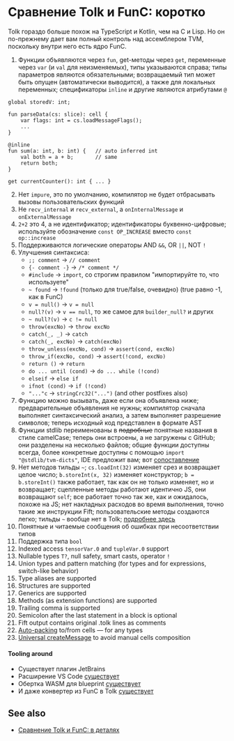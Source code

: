 
# Сравнение Tolk и FunC: коротко

Tolk гораздо больше похож на TypeScript и Kotlin, чем на C и Lisp. 
Но он по-прежнему дает вам полный контроль над ассемблером TVM, поскольку внутри него есть ядро ​​FunC.

1. Функции объявляются через `fun`, get-методы через `get`, переменные через `var` (и `val` для неизменяемых), типы указываются справа; типы параметров являются обязательными; возвращаемый тип может быть опущен (автоматически выводится), а также для локальных переменных; спецификаторы `inline` и другие являются атрибутами `@`

```tolk
global storedV: int;

fun parseData(cs: slice): cell {
    var flags: int = cs.loadMessageFlags();
    ...
}

@inline
fun sum(a: int, b: int) {   // auto inferred int
    val both = a + b;       // same
    return both;
}

get currentCounter(): int { ... }
```

2. Нет `impure`, это по умолчанию, компилятор не будет отбрасывать вызовы пользовательских функций
3. Не `recv_internal` и `recv_external`, а `onInternalMessage` и `onExternalMessage`
4. `2+2` это 4, а не идентификатор; идентификаторы буквенно-цифровые; используйте обозначение `const OP_INCREASE` вместо `const op::increase`
5. Поддерживаются логические операторы AND `&&`, OR `||`, NOT `!`
6. Улучшения синтаксиса:
   - `;; comment` → `// comment`
   - `{- comment -}` → `/* comment */`
   - `#include` → `import`, со строгим правилом "импортируйте то, что используете"
   - `~ found` → `!found` (только для true/false, очевидно) (true равно -1, как в FunC)
   - `v = null()` → `v = null`
   - `null?(v)` → `v == null`, то же самое для `builder_null?` и других
   - `~ null?(v)` → `c != null`
   - `throw(excNo)` → `throw excNo`
   - `catch(_, _)` → `catch`
   - `catch(_, excNo)` → `catch(excNo)`
   - `throw_unless(excNo, cond)` → `assert(cond, excNo)`
   - `throw_if(excNo, cond)` → `assert(!cond, excNo)`
   - `return ()` → `return`
   - `do ... until (cond)` → `do ... while (!cond)`
   - `elseif` → `else if`
   - `ifnot (cond)` → `if (!cond)`
   - `"..."c` → `stringCrc32("...")` (and other postfixes also)
7. Функцию можно вызывать, даже если она объявлена ​​ниже; предварительные объявления не нужны; компилятор сначала выполняет синтаксический анализ, а затем выполняет разрешение символов; теперь исходный код представлен в формате AST
8. Функции stdlib переименованы в ~~подробные~~ понятные названия в стиле camelCase; теперь они встроены, а не загружены с GitHub; они разделены на несколько файлов; общие функции доступны всегда, более конкретные доступны с помощью `import "@stdlib/tvm-dicts"`, IDE предложит вам; вот [сопоставление](/v3/documentation/smart-contracts/tolk/tolk-vs-func/stdlib)
9. Нет методов тильды `~`; `cs.loadInt(32)` изменяет срез и возвращает целое число; `b.storeInt(x, 32)` изменяет конструктор; `b = b.storeInt()` также работает, так как он не только изменяет, но и возвращает; сцепленные методы работают идентично JS, они возвращают `self`; все работает точно так же, как и ожидалось, похоже на JS; нет накладных расходов во время выполнения, точно такие же инструкции Fift; пользовательские методы создаются легко; тильды `~` вообще нет в Tolk; [подробнее здесь](/v3/documentation/smart-contracts/tolk/tolk-vs-func/mutability)
10. Понятные и читаемые сообщения об ошибках при несоответствии типов
11. Поддержка типа `bool`
12. Indexed access `tensorVar.0` and `tupleVar.0` support
13. Nullable types `T?`, null safety, smart casts, operator `!`
14. Union types and pattern matching (for types and for expressions, switch-like behavior)
15. Type aliases are supported
16. Structures are supported
17. Generics are supported
18. Methods (as extension functions) are supported
19. Trailing comma is supported
20. Semicolon after the last statement in a block is optional
21. Fift output contains original .tolk lines as comments
22. [Auto-packing](/v3/documentation/smart-contracts/tolk/tolk-vs-func/pack-to-from-cells) to/from cells — for any types
23. [Universal createMessage](/v3/documentation/smart-contracts/tolk/tolk-vs-func/create-message) to avoid manual cells composition

#### Tooling around

- Существует плагин JetBrains
- Расширение VS Code [существует](https://github.com/ton-blockchain/tolk-vscode)
- Обертка WASM для blueprint [существует](https://github.com/ton-blockchain/tolk-js)
- И даже конвертер из FunC в Tolk [существует](https://github.com/ton-blockchain/convert-func-to-tolk)

## See also

- [Сравнение Tolk и FunC: в деталях](/v3/documentation/smart-contracts/tolk/tolk-vs-func/in-detail)

<Feedback />
